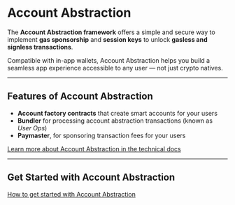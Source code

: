 # Account Abstraction

The **Account Abstraction framework** offers a simple and secure way to implement **gas sponsorship** and **session keys** to unlock **gasless and signless transactions**.  

Compatible with in-app wallets, Account Abstraction helps you build a seamless app experience accessible to any user — not just crypto natives.

---

## Features of Account Abstraction

- **Account factory contracts** that create smart accounts for your users  
- **Bundler** for processing account abstraction transactions (known as *User Ops*)  
- **Paymaster**, for sponsoring transaction fees for your users  

[Learn more about Account Abstraction in the technical docs](https://portal.thirdweb.com/connect/account-abstraction/overview)

---

## Get Started with Account Abstraction

[How to get started with Account Abstraction](https://portal.thirdweb.com/connect/account-abstraction/overview)
